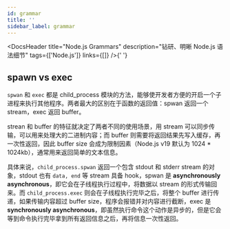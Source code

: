 ```yaml
---
id: grammar
title: ''
sidebar_label: grammar
---
```



<DocsHeader
  title="Node.js Grammars"
  description="钻研、明晰 Node.js 语法细节"
  tags={['Node.js']}
  links={[]}
/>{' '}

## spawn vs exec

`spwan` 和 `exec` 都是 child_process 模块的方法，能够使开发者方便的开启一个子进程来执行其他程序。两者最大的区别在于函数的返回值：spwan 返回一个 stream，exec 返回 buffer。

strean 和 buffer 的特征就决定了两者不同的使用场景，用 stream 可以同步传输，可以用来处理大的二进制内容；而 buffer 则需要将返回结果先写入缓存，再一次性返回，因此 buffer size 会成为限制因素（Node.js v19 默认为 1024 \* 1024kb），通常用来返回简单的文本信息。

具体来说，`child_process.spwan` 返回一个包含 stdout 和 stderr stream 的对象，stdout 也有 `data, end` 等 stream 具备 hook，spwan 是 **asynchronously asynchronous**，即它会在子线程执行过程中，将数据以 stream 的形式传输回来。而 `child_process.exec` 则会在子线程执行完毕之后，将整个 buffer 进行传递，如果传输内容超过 buffer size，程序会报错并对内容进行截断，exec 是 **synchronously asynchronous**，即虽然执行命令这个动作是异步的，但是它会等到命令执行完毕拿到所有返回信息之后，再将信息一次性返回。
